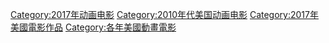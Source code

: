 {{Year by category
|m=2
|c=0
|d=1
|y=7
|cat=美国动画电影
|sortkey=美国动画
|parent=2017年动画电影
|subcat=2010年代美國動畫電影
}}

[[Category:2017年动画电影|Category:2017年动画电影]]
[[Category:2010年代美国动画电影|Category:2010年代美国动画电影]]
[[Category:2017年美國電影作品|Category:2017年美國電影作品]]
[[Category:各年美國動畫電影|Category:各年美國動畫電影]]